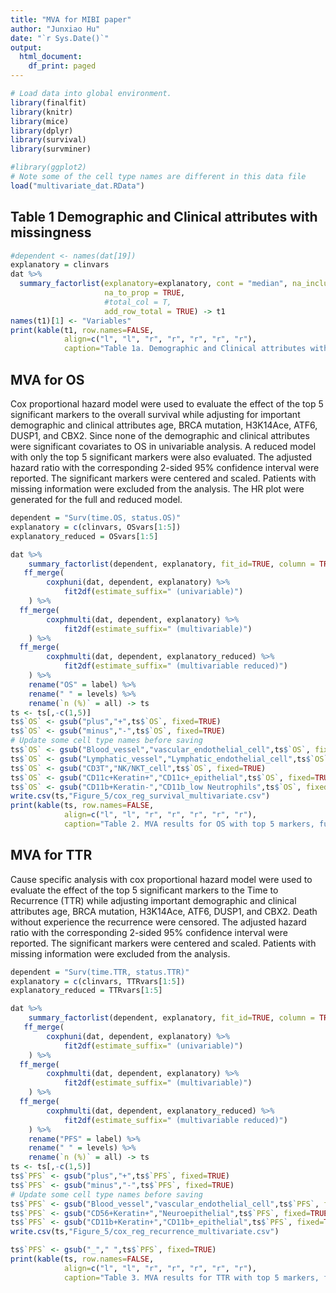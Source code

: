 ```yaml
---
title: "MVA for MIBI paper"
author: "Junxiao Hu"
date: "`r Sys.Date()`"
output:
  html_document:
    df_print: paged
---
```


```r
# Load data into global environment. 
library(finalfit)
library(knitr)
library(mice)
library(dplyr)
library(survival)
library(survminer)

#library(ggplot2)
# Note some of the cell type names are different in this data file 
load("multivariate_dat.RData")
```

## Table 1 Demographic and Clinical attributes with missingness

```r
#dependent <- names(dat[19])
explanatory = clinvars
dat %>%
  summary_factorlist(explanatory=explanatory, cont = "median", na_include=TRUE, cont_cut=6,
                     na_to_prop = TRUE,
                     #total_col = T,
                     add_row_total = TRUE) -> t1
names(t1)[1] <- "Variables"
print(kable(t1, row.names=FALSE,
            align=c("l", "l", "r", "r", "r", "r", "r"),
            caption="Table 1a. Demographic and Clinical attributes with missingness"))
```

## MVA for OS

Cox proportional hazard model were used to evaluate the effect of the top 5 significant markers to the overall survival while adjusting for important demographic and clinical attributes age, BRCA mutation, H3K14Ace, ATF6, DUSP1, and CBX2. Since none of the demographic and clinical attributes were significant covariates to OS in univariable analysis. A reduced model with only the top 5 significant markers were also evaluated. The adjusted hazard ratio with the corresponding 2-sided 95% confidence interval were reported. The significant markers were centered and scaled. Patients with missing information were excluded from the analysis. The HR plot were generated for the full and reduced model.



```r

dependent = "Surv(time.OS, status.OS)"
explanatory = c(clinvars, OSvars[1:5])
explanatory_reduced = OSvars[1:5]

dat %>% 
    summary_factorlist(dependent, explanatory, fit_id=TRUE, column = TRUE) %>% 
   ff_merge(
        coxphuni(dat, dependent, explanatory) %>%
            fit2df(estimate_suffix=" (univariable)")
    ) %>% 
  ff_merge(
        coxphmulti(dat, dependent, explanatory) %>%
            fit2df(estimate_suffix=" (multivariable)")
    ) %>% 
  ff_merge(
        coxphmulti(dat, dependent, explanatory_reduced) %>%
            fit2df(estimate_suffix=" (multivariable reduced)")
    ) %>%
    rename("OS" = label) %>% 
    rename(" " = levels) %>% 
    rename(`n (%)` = all) -> ts
ts <- ts[,-c(1,5)]
ts$`OS` <- gsub("plus","+",ts$`OS`, fixed=TRUE)
ts$`OS` <- gsub("minus","-",ts$`OS`, fixed=TRUE)
# Update some cell type names before saving
ts$`OS` <- gsub("Blood_vessel","vascular_endothelial_cell",ts$`OS`, fixed=TRUE)
ts$`OS` <- gsub("Lymphatic_vessel","Lymphatic_endothelial_cell",ts$`OS`, fixed=TRUE)
ts$`OS` <- gsub("CD3T","NK/NKT_cell",ts$`OS`, fixed=TRUE)
ts$`OS` <- gsub("CD11c+Keratin+","CD11c+_epithelial",ts$`OS`, fixed=TRUE)
ts$`OS` <- gsub("CD11b+Keratin-","CD11b_low Neutrophils",ts$`OS`, fixed=TRUE)
write.csv(ts,"Figure_5/cox_reg_survival_multivariate.csv")
print(kable(ts, row.names=FALSE,
            align=c("l", "l", "r", "r", "r", "r", "r"),
            caption="Table 2. MVA results for OS with top 5 markers, full and reduced model"))
```


## MVA for TTR

Cause specific analysis with cox proportional hazard model were used to evaluate the effect of the top 5 significant markers to the Time to Recurrence (TTR) while adjusting important demographic and clinical attributes age, BRCA mutation, H3K14Ace, ATF6, DUSP1, and CBX2. Death without experience the recurrence were censored. The adjusted hazard ratio with the corresponding 2-sided 95% confidence interval were reported. The significant markers were centered and scaled. Patients with missing information were excluded from the analysis.

```r

dependent = "Surv(time.TTR, status.TTR)"
explanatory = c(clinvars, TTRvars[1:5])
explanatory_reduced = TTRvars[1:5]

dat %>% 
    summary_factorlist(dependent, explanatory, fit_id=TRUE, column = TRUE) %>% 
   ff_merge(
        coxphuni(dat, dependent, explanatory) %>%
            fit2df(estimate_suffix=" (univariable)")
    ) %>% 
  ff_merge(
        coxphmulti(dat, dependent, explanatory) %>%
            fit2df(estimate_suffix=" (multivariable)")
    ) %>% 
  ff_merge(
        coxphmulti(dat, dependent, explanatory_reduced) %>%
            fit2df(estimate_suffix=" (multivariable reduced)")
    ) %>%
    rename("PFS" = label) %>% 
    rename(" " = levels) %>% 
    rename(`n (%)` = all) -> ts
ts <- ts[,-c(1,5)]
ts$`PFS` <- gsub("plus","+",ts$`PFS`, fixed=TRUE)
ts$`PFS` <- gsub("minus","-",ts$`PFS`, fixed=TRUE)
# Update some cell type names before saving
ts$`PFS` <- gsub("Blood_vessel","vascular_endothelial_cell",ts$`PFS`, fixed=TRUE)
ts$`PFS` <- gsub("CD56+Keratin+","Neuroepithelial",ts$`PFS`, fixed=TRUE)
ts$`PFS` <- gsub("CD11b+Keratin+","CD11b+_epithelial",ts$`PFS`, fixed=TRUE)
write.csv(ts,"Figure_5/cox_reg_recurrence_multivariate.csv")

ts$`PFS` <- gsub("_"," ",ts$`PFS`, fixed=TRUE)
print(kable(ts, row.names=FALSE,
            align=c("l", "l", "r", "r", "r", "r", "r"),
            caption="Table 3. MVA results for TTR with top 5 markers, full and reduced model"))

```
